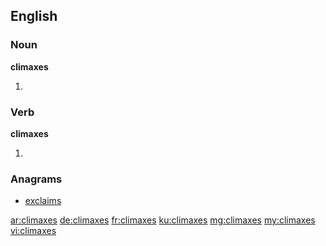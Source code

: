 ==English==

===Noun===
'''climaxes'''

# {{plural of|climax}}

===Verb===
'''climaxes'''

# {{third-person singular of|climax}}

===Anagrams===
* [[exclaims#English|exclaims]]

[[ar:climaxes]]
[[de:climaxes]]
[[fr:climaxes]]
[[ku:climaxes]]
[[mg:climaxes]]
[[my:climaxes]]
[[vi:climaxes]]